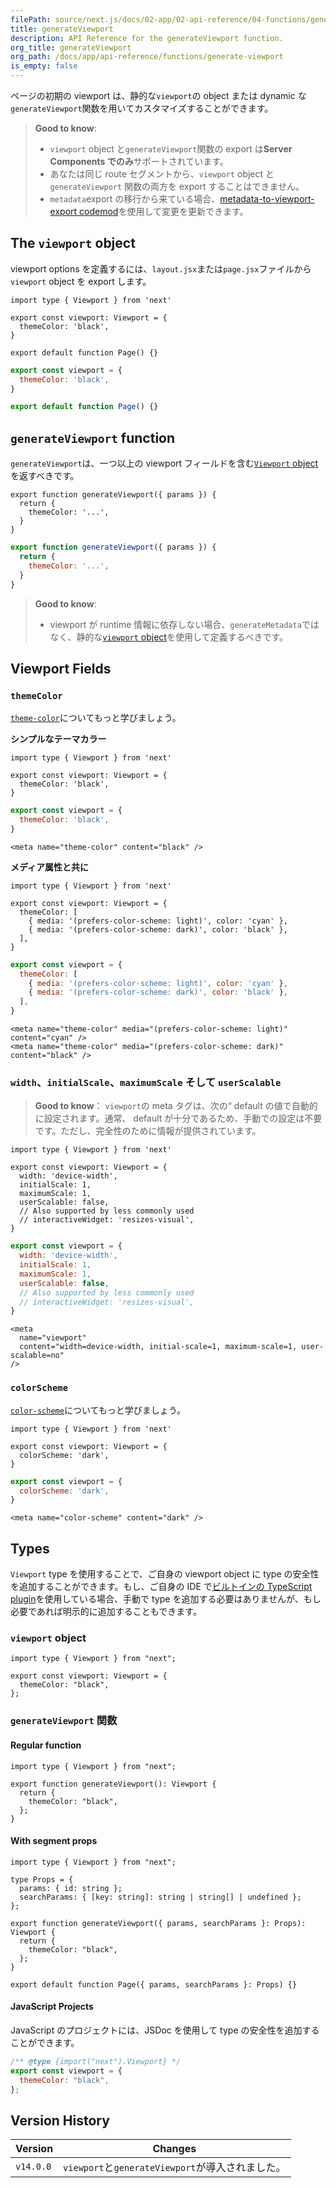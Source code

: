 ```yaml
---
filePath: source/next.js/docs/02-app/02-api-reference/04-functions/generate-viewport.mdx
title: generateViewport
description: API Reference for the generateViewport function.
org_title: generateViewport
org_path: /docs/app/api-reference/functions/generate-viewport
is_empty: false
---
```


ページの初期の viewport は、静的な`viewport`の object または dynamic な`generateViewport`関数を用いてカスタマイズすることができます。

> **Good to know**:
>
> - `viewport` object と`generateViewport`関数の export は**Server Components でのみ**サポートされています。
> - あなたは同じ route セグメントから、`viewport` object と `generateViewport` 関数の両方を export することはできません。
> - `metadata`export の移行から来ている場合、[metadata-to-viewport-export codemod](/ja/javascript/next.js/v14/02-app/01-building-your-application/11-upgrading/01-codemods#metadata-to-viewport-export)を使用して変更を更新できます。

## The `viewport` object

viewport options を定義するには、`layout.jsx`または`page.jsx`ファイルから`viewport` object を export します。

```tsx:layout.tsx
import type { Viewport } from 'next'

export const viewport: Viewport = {
  themeColor: 'black',
}

export default function Page() {}
```

```jsx:layout.jsx
export const viewport = {
  themeColor: 'black',
}

export default function Page() {}
```

## `generateViewport` function

`generateViewport`は、一つ以上の viewport フィールドを含む[`Viewport` object](#viewport-fields)を返すべきです。

```tsx:layout.tsx
export function generateViewport({ params }) {
  return {
    themeColor: '...',
  }
}
```

```jsx:layout.js
export function generateViewport({ params }) {
  return {
    themeColor: '...',
  }
}
```

> **Good to know**:
>
> - viewport が runtime 情報に依存しない場合、`generateMetadata`ではなく、静的な[`viewport` object](#the-viewport-object)を使用して定義するべきです。

## Viewport Fields

### `themeColor`

[`theme-color`](https://developer.mozilla.org/docs/Web/HTML/Element/meta/name/theme-color)についてもっと学びましょう。

**シンプルなテーマカラー**

```tsx:layout.tsx
import type { Viewport } from 'next'

export const viewport: Viewport = {
  themeColor: 'black',
}
```

```jsx:layout.jsx
export const viewport = {
  themeColor: 'black',
}
```

```html:<head>
<meta name="theme-color" content="black" />
```

**メディア属性と共に**

```tsx:layout.tsx
import type { Viewport } from 'next'

export const viewport: Viewport = {
  themeColor: [
    { media: '(prefers-color-scheme: light)', color: 'cyan' },
    { media: '(prefers-color-scheme: dark)', color: 'black' },
  ],
}
```

```jsx:layout.jsx
export const viewport = {
  themeColor: [
    { media: '(prefers-color-scheme: light)', color: 'cyan' },
    { media: '(prefers-color-scheme: dark)', color: 'black' },
  ],
}
```

```html:<head>
<meta name="theme-color" media="(prefers-color-scheme: light)" content="cyan" />
<meta name="theme-color" media="(prefers-color-scheme: dark)" content="black" />
```

### `width`、`initialScale`、`maximumScale` そして `userScalable`

> **Good to know**： `viewport`の meta タグは、次の“ default の値で自動的に設定されます。通常、 default が十分であるため、手動での設定は不要です。ただし、完全性のために情報が提供されています。

```tsx:layout.tsx
import type { Viewport } from 'next'

export const viewport: Viewport = {
  width: 'device-width',
  initialScale: 1,
  maximumScale: 1,
  userScalable: false,
  // Also supported by less commonly used
  // interactiveWidget: 'resizes-visual',
}
```

```jsx:layout.jsx
export const viewport = {
  width: 'device-width',
  initialScale: 1,
  maximumScale: 1,
  userScalable: false,
  // Also supported by less commonly used
  // interactiveWidget: 'resizes-visual',
}
```

```html:<head>
<meta
  name="viewport"
  content="width=device-width, initial-scale=1, maximum-scale=1, user-scalable=no"
/>
```

### `colorScheme`

[`color-scheme`](https://developer.mozilla.org/en-US/docs/Web/HTML/Element/meta/name#:~:text=color%2Dscheme%3A%20specifies,of%20the%20following%3A)についてもっと学びましょう。

```tsx:layout.tsx
import type { Viewport } from 'next'

export const viewport: Viewport = {
  colorScheme: 'dark',
}
```

```jsx:layout.jsx
export const viewport = {
  colorScheme: 'dark',
}
```

```html:<head>
<meta name="color-scheme" content="dark" />
```

## Types

`Viewport` type を使用することで、ご自身の viewport object に type の安全性を追加することができます。もし、ご自身の IDE で[ビルトインの TypeScript plugin](/ja/javascript/next.js/v14/02-app/01-building-your-application/07-configuring/01-typescript)を使用している場合、手動で type を追加する必要はありませんが、もし必要であれば明示的に追加することもできます。

### `viewport` object

```tsx
import type { Viewport } from "next";

export const viewport: Viewport = {
  themeColor: "black",
};
```

### `generateViewport` 関数

#### Regular function

```tsx
import type { Viewport } from "next";

export function generateViewport(): Viewport {
  return {
    themeColor: "black",
  };
}
```

#### With segment props

```tsx
import type { Viewport } from "next";

type Props = {
  params: { id: string };
  searchParams: { [key: string]: string | string[] | undefined };
};

export function generateViewport({ params, searchParams }: Props): Viewport {
  return {
    themeColor: "black",
  };
}

export default function Page({ params, searchParams }: Props) {}
```

#### JavaScript Projects

JavaScript のプロジェクトには、JSDoc を使用して type の安全性を追加することができます。

```js
/** @type {import("next").Viewport} */
export const viewport = {
  themeColor: "black",
};
```

## Version History

| Version   | Changes                                          |
| --------- | ------------------------------------------------ |
| `v14.0.0` | `viewport`と`generateViewport`が導入されました。 |

